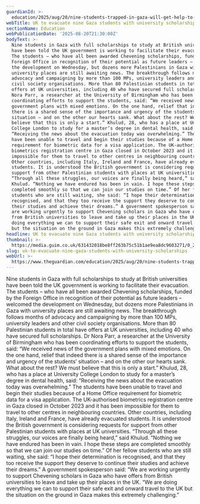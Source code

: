```yaml
---
guardianId: >-
  education/2025/aug/20/nine-students-trapped-in-gaza-will-get-help-to-take-up-places-at-uk-universities
webTitle: UK to evacuate nine Gaza students with university scholarships
sectionName: Education
webPublicationDate: '2025-08-20T21:30:00Z'
bodyText: >-
  Nine students in Gaza with full scholarships to study at British universities
  have been told the UK government is working to facilitate their evacuation.
  The students – who have all been awarded Chevening scholarships, funded by the
  Foreign Office in recognition of their potential as future leaders – welcomed
  the development on Wednesday, but dozens more Palestinians in Gaza with
  university places are still awaiting news. The breakthrough follows months of
  advocacy and campaigning by more than 100 MPs, university leaders and other
  civil society organisations. More than 80 Palestinian students in total have
  offers at UK universities, including 40 who have secured full scholarships. Dr
  Nora Parr, a researcher at the University of Birmingham who has been
  coordinating efforts to support the students, said: “We received news of the
  government plans with mixed emotions. On the one hand, relief that indeed
  there is a shared sense of the importance and urgency of the students’
  situation – and on the other our hearts sank. What about the rest? We must
  believe that this is only a start.” Khulud, 28, who has a place at University
  College London to study for a master’s degree in dental health, said:
  “Receiving the news about the evacuation today was overwhelming.” The students
  have been unable to travel and begin their studies because of a Home Office
  requirement for biometric data for a visa application. The UK-authorised
  biometrics registration centre in Gaza closed in October 2023 and it has been
  impossible for them to travel to other centres in neighbouring countries.
  Other countries, including Italy, Ireland and France, have already evacuated
  students. It is understood the British government is considering requests for
  support from other Palestinian students with places at UK universities.
  “Through all these struggles, our voices are finally being heard,” said
  Khulud. “Nothing we have endured has been in vain. I hope these steps are
  completed smoothly so that we can join our studies on time.” Of her fellow
  students who are still waiting, she said: “I hope their determination is
  recognised, and that they too receive the support they deserve to continue
  their studies and achieve their dreams.” A government spokesperson said: “We
  are working urgently to support Chevening scholars in Gaza who have offers
  from British universities to leave and take up their places in the UK. “We are
  doing everything we can to support their safe exit and onward travel to the UK
  but the situation on the ground in Gaza makes this extremely challenging.”
headline: UK to evacuate nine Gaza students with university scholarships
thumbnail: >-
  https://media.guim.co.uk/631432018be8ff263b75c51b1ae9ea8dc9603271/0_256_1200_960/500.jpg
slug: uk-to-evacuate-nine-gaza-students-with-university-scholarships
webUrl: >-
  https://www.theguardian.com/education/2025/aug/20/nine-students-trapped-in-gaza-will-get-help-to-take-up-places-at-uk-universities
---
```

Nine students in Gaza with full scholarships to study at British universities have been told the UK government is working to facilitate their evacuation. The students – who have all been awarded Chevening scholarships, funded by the Foreign Office in recognition of their potential as future leaders – welcomed the development on Wednesday, but dozens more Palestinians in Gaza with university places are still awaiting news. The breakthrough follows months of advocacy and campaigning by more than 100 MPs, university leaders and other civil society organisations. More than 80 Palestinian students in total have offers at UK universities, including 40 who have secured full scholarships. Dr Nora Parr, a researcher at the University of Birmingham who has been coordinating efforts to support the students, said: “We received news of the government plans with mixed emotions. On the one hand, relief that indeed there is a shared sense of the importance and urgency of the students’ situation – and on the other our hearts sank. What about the rest? We must believe that this is only a start.” Khulud, 28, who has a place at University College London to study for a master’s degree in dental health, said: “Receiving the news about the evacuation today was overwhelming.” The students have been unable to travel and begin their studies because of a Home Office requirement for biometric data for a visa application. The UK-authorised biometrics registration centre in Gaza closed in October 2023 and it has been impossible for them to travel to other centres in neighbouring countries. Other countries, including Italy, Ireland and France, have already evacuated students. It is understood the British government is considering requests for support from other Palestinian students with places at UK universities. “Through all these struggles, our voices are finally being heard,” said Khulud. “Nothing we have endured has been in vain. I hope these steps are completed smoothly so that we can join our studies on time.” Of her fellow students who are still waiting, she said: “I hope their determination is recognised, and that they too receive the support they deserve to continue their studies and achieve their dreams.” A government spokesperson said: “We are working urgently to support Chevening scholars in Gaza who have offers from British universities to leave and take up their places in the UK. “We are doing everything we can to support their safe exit and onward travel to the UK but the situation on the ground in Gaza makes this extremely challenging.”
